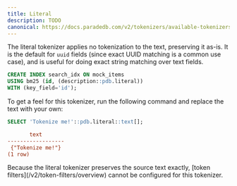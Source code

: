 ```yaml
---
title: Literal
description: TODO
canonical: https://docs.paradedb.com/v2/tokenizers/available-tokenizers/exact
---
```


The literal tokenizer applies no tokenization to the text, preserving it as-is. It is the default for `uuid` fields (since
exact UUID matching is a common use case), and is useful for doing exact string matching over text fields.

```sql
CREATE INDEX search_idx ON mock_items
USING bm25 (id, (description::pdb.literal))
WITH (key_field='id');
```

To get a feel for this tokenizer, run the following command and replace the text with your own:

```sql
SELECT 'Tokenize me!'::pdb.literal::text[];
```

```ini Expected Response
       text
------------------
 {"Tokenize me!"}
(1 row)
```

<Note>
  Because the literal tokenizer preserves the source text exactly, [token
  filters](/v2/token-filters/overview) cannot be configured for this tokenizer.
</Note>
